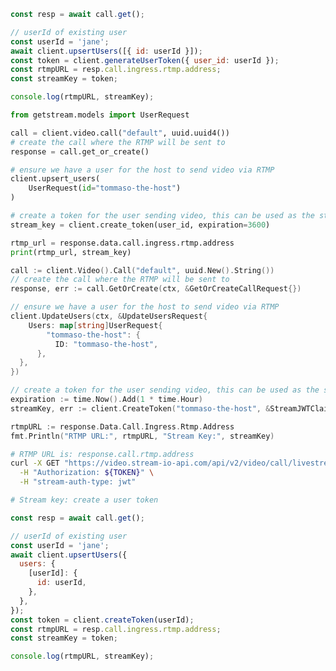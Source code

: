 
<Tabs groupId="examples">
<TabItem value="js" label="JavaScript">

```js
const resp = await call.get();

// userId of existing user
const userId = 'jane';
await client.upsertUsers([{ id: userId }]);
const token = client.generateUserToken({ user_id: userId });
const rtmpURL = resp.call.ingress.rtmp.address;
const streamKey = token;

console.log(rtmpURL, streamKey);
```

</TabItem>
<TabItem value="py" label="Python">

```py
from getstream.models import UserRequest

call = client.video.call("default", uuid.uuid4())
# create the call where the RTMP will be sent to
response = call.get_or_create()

# ensure we have a user for the host to send video via RTMP
client.upsert_users(
    UserRequest(id="tommaso-the-host")
)

# create a token for the user sending video, this can be used as the stream key
stream_key = client.create_token(user_id, expiration=3600)

rtmp_url = response.data.call.ingress.rtmp.address
print(rtmp_url, stream_key)
```

</TabItem>
<TabItem value="go" label="Golang">

```go
call := client.Video().Call("default", uuid.New().String())
// create the call where the RTMP will be sent to
response, err := call.GetOrCreate(ctx, &GetOrCreateCallRequest{})

// ensure we have a user for the host to send video via RTMP
client.UpdateUsers(ctx, &UpdateUsersRequest{
	Users: map[string]UserRequest{
		"tommaso-the-host": {
		  ID: "tommaso-the-host",
	  },
  },
})

// create a token for the user sending video, this can be used as the stream key
expiration := time.Now().Add(1 * time.Hour)
streamKey, err := client.CreateToken("tommaso-the-host", &StreamJWTClaims{Expire: &expiration})

rtmpURL := response.Data.Call.Ingress.Rtmp.Address
fmt.Println("RTMP URL:", rtmpURL, "Stream Key:", streamKey)
```

</TabItem>
<TabItem value="curl" label="cURL">

```bash
# RTMP URL is: response.call.rtmp.address
curl -X GET "https://video.stream-io-api.com/api/v2/video/call/livestream/${CALL_ID}?api_key=${API_KEY}" \
  -H "Authorization: ${TOKEN}" \
  -H "stream-auth-type: jwt"

# Stream key: create a user token
```

</TabItem>
<TabItem value="js-deprecated" label="JavaScript@0.3 (deprecated)">

```js
const resp = await call.get();

// userId of existing user
const userId = 'jane';
await client.upsertUsers({
  users: {
    [userId]: {
      id: userId,
    },
  },
});
const token = client.createToken(userId);
const rtmpURL = resp.call.ingress.rtmp.address;
const streamKey = token;

console.log(rtmpURL, streamKey);
```

</TabItem>
</Tabs>
